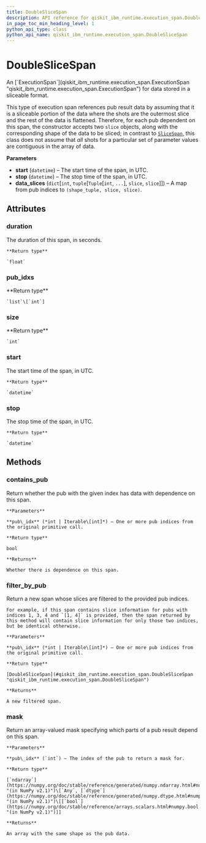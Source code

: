 ```yaml
---
title: DoubleSliceSpan
description: API reference for qiskit_ibm_runtime.execution_span.DoubleSliceSpan
in_page_toc_min_heading_level: 1
python_api_type: class
python_api_name: qiskit_ibm_runtime.execution_span.DoubleSliceSpan
---
```


# DoubleSliceSpan

<Class id="qiskit_ibm_runtime.execution_span.DoubleSliceSpan" isDedicatedPage={true} github="https://github.com/Qiskit/qiskit-ibm-runtime/tree/main/qiskit_ibm_runtime/execution_span/double_slice_span.py#L27-L79" signature="DoubleSliceSpan(start, stop, data_slices)" modifiers="class">
  An [`ExecutionSpan`](qiskit_ibm_runtime.execution_span.ExecutionSpan "qiskit_ibm_runtime.execution_span.ExecutionSpan") for data stored in a sliceable format.

  This type of execution span references pub result data by assuming that it is a sliceable portion of the data where the shots are the outermost slice and the rest of the data is flattened. Therefore, for each pub dependent on this span, the constructor accepts two `slice` objects, along with the corresponding shape of the data to be sliced; in contrast to [`SliceSpan`](qiskit_ibm_runtime.execution_span.SliceSpan "qiskit_ibm_runtime.execution_span.SliceSpan"), this class does not assume that *all* shots for a particular set of parameter values are contiguous in the array of data.

  **Parameters**

  *   **start** (`datetime`) – The start time of the span, in UTC.
  *   **stop** (`datetime`) – The stop time of the span, in UTC.
  *   **data\_slices** (`dict`\[`int`, `tuple`\[`Tuple`\[`int`, `...`], `slice`, `slice`]]) – A map from pub indices to `(shape_tuple, slice, slice)`.

  ## Attributes

  ### duration

  <Attribute id="qiskit_ibm_runtime.execution_span.DoubleSliceSpan.duration">
    The duration of this span, in seconds.

    **Return type**

    `float`
  </Attribute>

  ### pub\_idxs

  <Attribute id="qiskit_ibm_runtime.execution_span.DoubleSliceSpan.pub_idxs">
    **Return type**

    `list`\[`int`]
  </Attribute>

  ### size

  <Attribute id="qiskit_ibm_runtime.execution_span.DoubleSliceSpan.size">
    **Return type**

    `int`
  </Attribute>

  ### start

  <Attribute id="qiskit_ibm_runtime.execution_span.DoubleSliceSpan.start">
    The start time of the span, in UTC.

    **Return type**

    `datetime`
  </Attribute>

  ### stop

  <Attribute id="qiskit_ibm_runtime.execution_span.DoubleSliceSpan.stop">
    The stop time of the span, in UTC.

    **Return type**

    `datetime`
  </Attribute>

  ## Methods

  ### contains\_pub

  <Function id="qiskit_ibm_runtime.execution_span.DoubleSliceSpan.contains_pub" github="https://github.com/Qiskit/qiskit-ibm-runtime/tree/main/qiskit_ibm_runtime/execution_span/execution_span.py#L112-L122" signature="contains_pub(pub_idx)">
    Return whether the pub with the given index has data with dependence on this span.

    **Parameters**

    **pub\_idx** (*int | Iterable\[int]*) – One or more pub indices from the original primitive call.

    **Return type**

    bool

    **Returns**

    Whether there is dependence on this span.
  </Function>

  ### filter\_by\_pub

  <Function id="qiskit_ibm_runtime.execution_span.DoubleSliceSpan.filter_by_pub" github="https://github.com/Qiskit/qiskit-ibm-runtime/tree/main/qiskit_ibm_runtime/execution_span/double_slice_span.py#L76-L79" signature="filter_by_pub(pub_idx)">
    Return a new span whose slices are filtered to the provided pub indices.

    For example, if this span contains slice information for pubs with indices 1, 3, 4 and `[1, 4]` is provided, then the span returned by this method will contain slice information for only those two indices, but be identical otherwise.

    **Parameters**

    **pub\_idx** (*int | Iterable\[int]*) – One or more pub indices from the original primitive call.

    **Return type**

    [DoubleSliceSpan](#qiskit_ibm_runtime.execution_span.DoubleSliceSpan "qiskit_ibm_runtime.execution_span.DoubleSliceSpan")

    **Returns**

    A new filtered span.
  </Function>

  ### mask

  <Function id="qiskit_ibm_runtime.execution_span.DoubleSliceSpan.mask" github="https://github.com/Qiskit/qiskit-ibm-runtime/tree/main/qiskit_ibm_runtime/execution_span/double_slice_span.py#L70-L74" signature="mask(pub_idx)">
    Return an array-valued mask specifying which parts of a pub result depend on this span.

    **Parameters**

    **pub\_idx** (`int`) – The index of the pub to return a mask for.

    **Return type**

    [`ndarray`](https://numpy.org/doc/stable/reference/generated/numpy.ndarray.html#numpy.ndarray "(in NumPy v2.1)")\[`Any`, [`dtype`](https://numpy.org/doc/stable/reference/generated/numpy.dtype.html#numpy.dtype "(in NumPy v2.1)")\[[`bool`](https://numpy.org/doc/stable/reference/arrays.scalars.html#numpy.bool "(in NumPy v2.1)")]]

    **Returns**

    An array with the same shape as the pub data.
  </Function>
</Class>

